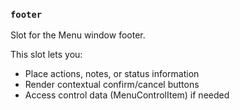 ### `footer`

Slot for the Menu window footer.

This slot lets you:
- Place actions, notes, or status information
- Render contextual confirm/cancel buttons
- Access control data (MenuControlItem) if needed

